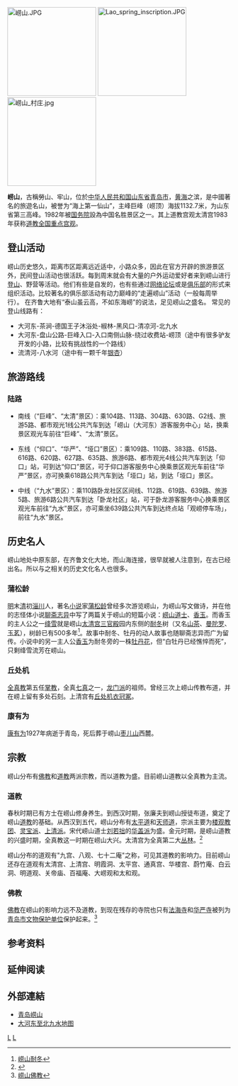 {{Infobox mountain
| Name = 崂山
| other_name = 劳山、牢山、鳌山、岙山
| Photo =
| Photo size = 250
| photo_alt = = 崂山图形下加汉字及拼音
| Caption = 崂山风景区标志
| Elevation_m = 1132.7
| elevation_ref = <ref>{{Cite web |url=http://news.sohu.com/20070428/n249760057.shtml |title=崂山有了权威“身高”1132.7米 高度精确到石头尖 |access-date=2008-09-15 |archive-date=2015-06-30 |archive-url=https://web.archive.org/web/20150630164318/http://news.sohu.com/20070428/n249760057.shtml }}</ref>
<!--地點-->
| Location = {{CHN}}[[山东省|山东省]][[青岛市|青岛市]][[崂山区|崂山区]]
| label = 巨峰
| pushpin_map = China Qingdao#China Northern Plain relief
| pushpin_map_caption = 崂山巨峰（崂顶）在青岛市的位置
| pushpin_mapsize = 
| latd=36 |latm=10 |lats=30 |latNS=N
| longd=120 |longm=37 |longs=35 |longEW=E
| coordinates_ref = <!--座標參考來源-->
<!--地質學-->
| Type = <!--山脈類別-->
| Age = <!--岩石年齡-->
<!--攀山-->
| First ascent = <!--首次登頂-->
| Easiest route = <!--攀登路線-->
}}

[[File:崂山.JPG|200px]]
[[File:Lao_spring_inscription.JPG|200px]]
[[File:崂山_村庄.jpg|200px]]

'''崂山'''，古稱勞山、牢山，位於[[中华人民共和国|中华人民共和国]][[山东省|山东省]][[青岛市|青岛市]]，[[黄海|黄海]]之滨，是中國著名的旅遊名山，被誉为“海上第一仙山”，主峰巨峰（崂顶）海拔1132.7米，为山东省第三高峰。1982年被[[中华人民共和国国务院|国务院]]設為中国名胜景区之一。其上道教宫观太清宫1983年获称[[道教全国重点宫观|道教全国重点宫观]]。

==登山活动==
崂山历史悠久，距离市区距离远近适中，小路众多，因此在官方开辟的旅游景区外，民间登山活动也很活跃。每到周末就会有大量的户外运动爱好者来到崂山进行[[登山|登山]]、野营等活动。他们有些是自发的，也有些通过[[网络|网络]][[论坛|论坛]]或是[[俱乐部|俱乐部]]的形式来组织活动。比较著名的俱乐部活动有动力巅峰的“走遍崂山”活动（一般每周举行）。
在齐鲁大地有“泰山虽云高，不如东海崂”的说法，足见崂山之盛名。
常见的登山线路有：
* 大河东-茶涧-德国王子沐浴处-椒林-黑风口-清凉河-北九水
* 大河东-盘山公路-巨峰入口-入口南侧山脉-绕过收费站-崂顶（途中有很多驴友开发的小路，比较有挑战性的一个路线）
* 流清河-八水河（途中有一颗千年[[银杏|银杏]]）

==旅游路线==
===陆路===
*南线（“巨峰”、“太清”景区）：乘104路、113路、304路、630路、G2线、旅游5路、都市观光1线公共汽车到达「崂山（大河东）游客服务中心」站，换乘景区观光车前往“巨峰”、“太清”景区。 

*东线（“仰口”、“华严”、“垭口”景区）：乘109路、110路、383路、615路、616路、620路、627路、635路、旅游6路、都市观光4线公共汽车到达「仰口」站，可到达“仰口”景区，可于仰口游客服务中心换乘景区观光车前往“华严”景区，亦可换乘618路公共汽车到达「垭口」站，到达「垭口」景区。

*中线（“九水”景区）：乘110路卧龙社区区间线、112路、619路、639路、旅游5路、旅游6路公共汽车到达「卧龙社区」站，可于卧龙游客服务中心换乘景区观光车前往“九水”景区，亦可乘坐639路公共汽车到达终点站「观崂停车场」，前往“九水”景区。


==历史名人==
崂山地处中原东部，在齐鲁文化大地，而山海连接，很早就被人注意到，在古已经出名。所以与之相关的历史文化名人也很多。

===蒲松龄===
[[明|明]]末[[清|清]]初[[淄川|淄川]]人，著名[[小说|小说]]家[[蒲松龄|蒲松龄]]曾经多次游览崂山，为崂山写文做诗，并在他的志怪体小说[[聊斋志异|聊斋志异]]中写了两篇关于崂山的短篇小说：[[崂山道士|崂山道士]]、[[香玉|香玉]]。而香玉的主人公之一[[绛雪|绛雪]]就是崂山[[太清宫|太清宫]][[三官殿|三官殿]]园内东侧的[[耐冬|耐冬]]树（又名[[山茶|山茶]]、[[曼陀罗|曼陀罗]]、[[玉茗|玉茗]]），树龄已有500多年<ref>[http://www.qdlaoshan.cn/webmain/sight/kpdetail.asp?id=30 崂山耐冬]{{dead link|date=2017年12月 |bot=InternetArchiveBot |fix-attempted=yes }}</ref>。故事中耐冬、牡丹的动人故事也随聊斋志异而广为留传。小说中的另一主人公[[香玉|香玉]]为耐冬旁的一株[[牡丹花|牡丹花]]，但“白牡丹已经憔悴而死”，只剩绛雪流芳在崂山。

===丘处机===
[[全真教|全真教]]第五任[[掌教|掌教]]，全真[[七真|七真]]之一，[[龙门派|龙门派]]的祖师。曾经三次上崂山传教布道，并在崂上留有多处石刻。上清宫有[[丘处机|丘处机]][[衣冠冢|衣冠冢]]。

===康有为===
[[康有为|康有为]]1927年病逝于青岛，死后葬于崂山[[枣儿山|枣儿山]]西麓。

==宗教==
崂山分布有[[佛教|佛教]]和[[道教|道教]]两派宗教，而以道教为盛。目前崂山道教以全真教为主流。

===道教===
春秋时期已有方士在崂山修身养生。到西汉时期，张廉夫到崂山授徒布道，奠定了崂山[[道教|道教]]的基础。从西汉到五代，崂山分布有[[太平道_(宗教)|太平道]]和[[天师道|天师道]]，宗派主要为[[楼观教团|楼观教团]]、[[灵宝派|灵宝派]]、[[上清派|上清派]]。宋代崂山道士[[刘若拙|刘若拙]]的[[华盖派|华盖派]]为盛。金元时期，是崂山道教的兴盛时期，全真教这一时期在崂山大兴。太清宫为全真第二大[[丛林|丛林]]。<ref>{{Cite web |url=http://www.qdlaoshan.cn/webmain/culture/zj-d.asp |title=崂山道教 |access-date=2009-03-09 |archive-date=2009-06-29 |archive-url=https://web.archive.org/web/20090629071819/http://www.qdlaoshan.cn/webmain/culture/zj-d.asp |dead-url=yes }}</ref>

崂山分布的道观有"九宫、八观、七十二庵"之称，可见其道教的影响力。目前崂山还存在道观有太清宫、上清宫、明霞洞、太平宫、通真宫、华楼宫、蔚竹庵、白云洞、明道观、关帝庙、百福庵、大崂观和太和观。

===佛教===
[[佛教|佛教]]在崂山的影响力远不及道教，到现在残存的寺院也只有[[法海寺_(青岛市)|法海寺]]和[[华严寺_(青岛)|华严寺]]被列为[[青岛市|青岛市]][[文物保护单位|文物保护单位]]保护起来。<ref>[http://www.qdlaoshan.cn/webmain/culture/zj-f.asp 崂山佛教]{{dead link|date=2017年12月 |bot=InternetArchiveBot |fix-attempted=yes }}</ref>

==参考资料==
{{reflist}}

== 延伸阅读 ==
{{Wikisource further reading}}

==外部連結==
*[http://www.qdlaoshan.cn 青岛崂山] {{Wayback|url=http://www.qdlaoshan.cn/ |date=20180506032829 }}
*[https://web.archive.org/web/20070929170848/http://mlogic.org/~yan/download/map_dahedong_beijiushui.pdf 大河东至北九水地图]

{{青岛山峰}}
{{中国山脉}}
{{国家5A旅游景区}}
{{中国神山}}
{{Shandong topics|state=collapsed}}

[[Category:青岛山峰|L]]
[[Category:中国山脉|L]]